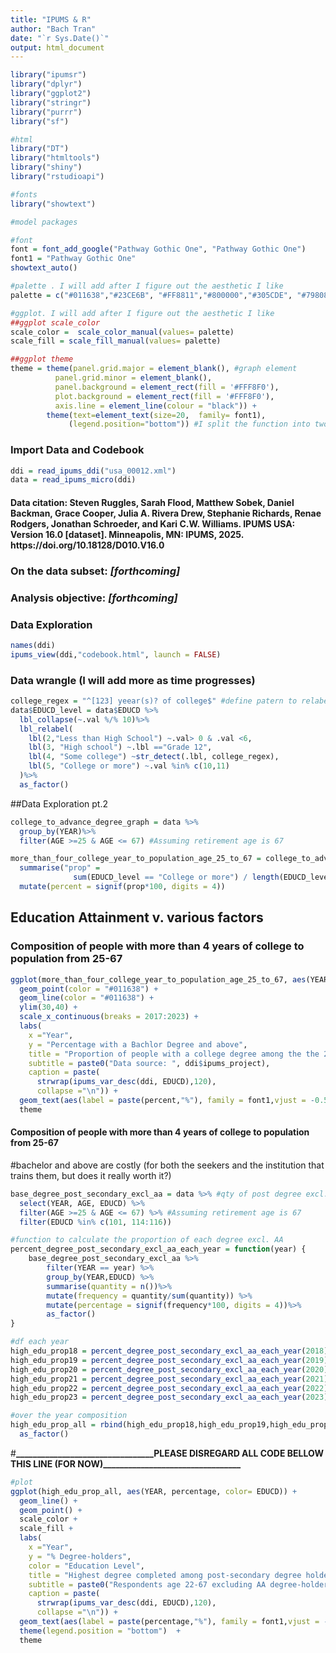 ```yaml
---
title: "IPUMS & R"
author: "Bach Tran"
date: "`r Sys.Date()`"
output: html_document
---
```


```r
library("ipumsr")
library("dplyr")
library("ggplot2")
library("stringr")
library("purrr")
library("sf")

#html
library("DT")
library("htmltools")
library("shiny")
library("rstudioapi")

#fonts
library("showtext")

#model packages
```

```r
#font
font = font_add_google("Pathway Gothic One", "Pathway Gothic One")
font1 = "Pathway Gothic One"
showtext_auto()

#palette . I will add after I figure out the aesthetic I like
palette = c("#011638","#23CE6B", "#FF8811","#800000","#305CDE", "#798086")

#ggplot. I will add after I figure out the aesthetic I like
##ggplot scale_color
scale_color =  scale_color_manual(values= palette)
scale_fill = scale_fill_manual(values= palette)

##ggplot theme
theme = theme(panel.grid.major = element_blank(), #graph element
          panel.grid.minor = element_blank(),
          panel.background = element_rect(fill = '#FFF8F0'),
          plot.background = element_rect(fill = '#FFF8F0'), 
          axis.line = element_line(colour = "black")) +
        theme(text=element_text(size=20,  family= font1),
             (legend.position="bottom")) #I split the function into two for readability

```

### Import Data and Codebook <br>

```r
ddi = read_ipums_ddi("usa_00012.xml")
data = read_ipums_micro(ddi)
```
#### Data citation: Steven Ruggles, Sarah Flood, Matthew Sobek, Daniel Backman, Grace Cooper, Julia A. Rivera Drew, Stephanie Richards, Renae Rodgers, Jonathan Schroeder, and Kari C.W. Williams. IPUMS USA: Version 16.0 [dataset]. Minneapolis, MN: IPUMS, 2025. https://doi.org/10.18128/D010.V16.0 <br>


### On the data subset: _[forthcoming]_ <br>

### Analysis objective: _[forthcoming]_ <br>

### Data Exploration
```r
names(ddi)
ipums_view(ddi,"codebook.html", launch = FALSE)
```
### Data wrangle (I will add more as time progresses)
```r
college_regex = "^[123] yeear(s)? of college$" #define patern to relabel some college
data$EDUCD_level = data$EDUCD %>%
  lbl_collapse(~.val %/% 10)%>%
  lbl_relabel(
    lbl(2,"Less than High School") ~.val> 0 & .val <6,
    lbl(3, "High school") ~.lbl =="Grade 12",
    lbl(4, "Some college") ~str_detect(.lbl, college_regex),
    lbl(5, "College or more") ~.val %in% c(10,11)
  )%>%
  as_factor()
```


##Data Exploration pt.2 <br>
```r
college_to_advance_degree_graph = data %>%
  group_by(YEAR)%>%
  filter(AGE >=25 & AGE <= 67) #Assuming retirement age is 67 

more_than_four_college_year_to_population_age_25_to_67 = college_to_advance_degree_graph%>% #long name, sorry, but Im open to suggestions for a better naming schemes
  summarise("prop" = 
              sum(EDUCD_level == "College or more") / length(EDUCD_level) ) %>%
  mutate(percent = signif(prop*100, digits = 4))
```

## Education Attainment v. various factors <br>
### Composition of people with more than 4 years of college to population from 25-67 <br>
``` r
ggplot(more_than_four_college_year_to_population_age_25_to_67, aes(YEAR, percent)) +
  geom_point(color = "#011638") +
  geom_line(color = "#011638") +
  ylim(30,40) +
  scale_x_continuous(breaks = 2017:2023) +
  labs(
    x ="Year",
    y = "Percentage with a Bachlor Degree and above",
    title = "Proportion of people with a college degree among the the 25 to 67 years old",
    subtitle = paste0("Data source: ", ddi$ipums_project),
    caption = paste(
      strwrap(ipums_var_desc(ddi, EDUCD),120),
      collapse ="\n")) +
  geom_text(aes(label = paste(percent,"%"), family = font1,vjust = -0.5)) +
  theme
```
#### Composition of people with more than 4 years of college to population from 25-67 <br>
#bachelor and above are costly (for both the seekers and the institution that trains them, but does it really worth it?) <br>
``` r
base_degree_post_secondary_excl_aa = data %>% #qty of post degree excl. AA 
  select(YEAR, AGE, EDUCD) %>%
  filter(AGE >=25 & AGE <= 67) %>% #Assuming retirement age is 67 
  filter(EDUCD %in% c(101, 114:116))

#function to calculate the proportion of each degree excl. AA 
percent_degree_post_secondary_excl_aa_each_year = function(year) {
    base_degree_post_secondary_excl_aa %>%
        filter(YEAR == year) %>%
        group_by(YEAR,EDUCD) %>%
        summarise(quantity = n())%>%
        mutate(frequency = quantity/sum(quantity)) %>%
        mutate(percentage = signif(frequency*100, digits = 4))%>%
        as_factor()
}

#df each year
high_edu_prop18 = percent_degree_post_secondary_excl_aa_each_year(2018)
high_edu_prop19 = percent_degree_post_secondary_excl_aa_each_year(2019)
high_edu_prop20 = percent_degree_post_secondary_excl_aa_each_year(2020)
high_edu_prop21 = percent_degree_post_secondary_excl_aa_each_year(2021)
high_edu_prop22 = percent_degree_post_secondary_excl_aa_each_year(2022)
high_edu_prop23 = percent_degree_post_secondary_excl_aa_each_year(2023)

#over the year composition
high_edu_prop_all = rbind(high_edu_prop18,high_edu_prop19,high_edu_prop20,high_edu_prop21,high_edu_prop22,high_edu_prop23) %>%
  as_factor()
```
#**_________________________________PLEASE DISREGARD ALL CODE BELLOW THIS LINE (FOR NOW)_________________________________** <br>


``` r
#plot
ggplot(high_edu_prop_all, aes(YEAR, percentage, color= EDUCD)) +
  geom_line() + 
  geom_point() +
  scale_color +
  scale_fill +
  labs(
    x ="Year",
    y = "% Degree-holders",
    color = "Education Level",
    title = "Highest degree completed among post-secondary degree holders",
    subtitle = paste0("Respondents age 22-67 excluding AA degree-holders. Data source: ", ddi$ipums_project),
    caption = paste(
      strwrap(ipums_var_desc(ddi, EDUCD),120),
      collapse ="\n")) +
  geom_text(aes(label = paste(percentage,"%"), family = font1,vjust = -0.5)) +
  theme(legend.position = "bottom")  +
  theme 
```